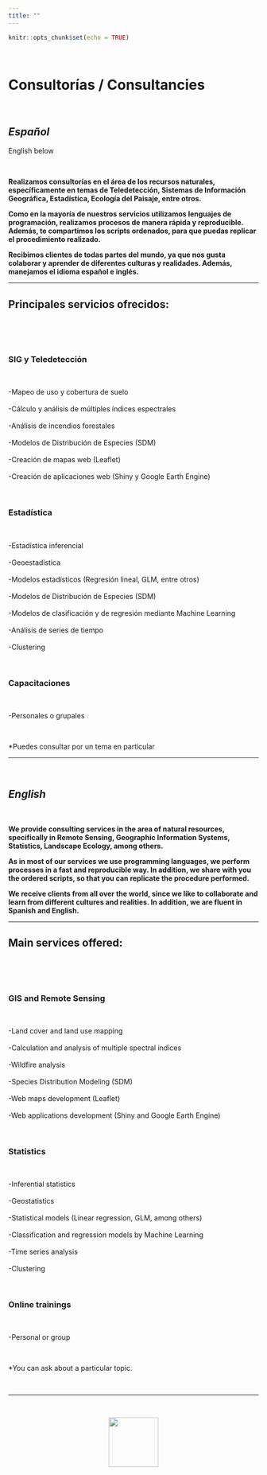 ```yaml
---
title: ""
---
```


```r
knitr::opts_chunk$set(echo = TRUE)
```

<br>

<body>

# **Consultorías / Consultancies**

<br>

<div>

<h2> <strong><em>Español</em></strong> </h2>

<p>English below</p>

</div>

<br>

**Realizamos consultorías en el área de los recursos naturales, específicamente en temas de Teledetección, Sistemas de Información Geográfica, Estadística, Ecología del Paisaje, entre otros. **

**Como en la mayoría de nuestros servicios utilizamos lenguajes de programación, realizamos procesos de manera rápida y reproducible. Además, te compartimos los scripts ordenados, para que puedas replicar el procedimiento realizado. **

**Recibimos clientes de todas partes del mundo, ya que nos gusta colaborar y aprender de diferentes culturas y realidades. Además, manejamos el idioma español e inglés. **

<hr>

## **Principales servicios ofrecidos:**

<br>







<div class="grid-servicios"> 

<div class="servicio1">

<br>

<h3 class="titulo-servicio">SIG y Teledetección</h3>

<br>

<p class="contenido-servicio"> -Mapeo de uso y cobertura de suelo <br> <br>
-Cálculo y análisis de múltiples índices espectrales <br> <br>
-Análisis de incendios forestales <br> <br>
-Modelos de Distribución de Especies (SDM) <br> <br>
-Creación de mapas web (Leaflet) <br> <br>
-Creación de aplicaciones web (Shiny y Google Earth Engine)
</p>

</div>


<div class="servicio2">

<br>

<h3 class="titulo-servicio">Estadística</h3>

<br>

<p class="contenido-servicio">-Estadística inferencial <br> <br>
                    -Geoestadística <br> <br>
                    -Modelos estadísticos (Regresión lineal, GLM, entre otros) <br> <br>
                    -Modelos de Distribución de Especies (SDM) <br> <br>
                    -Modelos de clasificación y de regresión mediante Machine Learning <br> <br>
                    -Análisis de series de tiempo <br> <br>
                    -Clustering <br></p>

</div>

<div class="servicio3">

<br>

<h3 class="titulo-servicio">Capacitaciones</h3>

<br>

<p class="contenido-servicio">-Personales o grupales</p>

</div>

</div>

<br>

*Puedes consultar por un tema en particular

<hr>

<br>

<h2> ***English*** </h2>

<br>

**We provide consulting services in the area of natural resources, specifically in Remote Sensing, Geographic Information Systems, Statistics, Landscape Ecology, among others. **

**As in most of our services we use programming languages, we perform processes in a fast and reproducible way. In addition, we share with you the ordered scripts, so that you can replicate the procedure performed. **

**We receive clients from all over the world, since we like to collaborate and learn from different cultures and realities. In addition, we are fluent in Spanish and English. **

<hr>

## **Main services offered:**

<br>


<div class="grid-servicios"> 

<div class="servicio1">

<br>

<h3 class="titulo-servicio">GIS and Remote Sensing</h3>

<br>

<p class="contenido-servicio"> -Land cover and land use mapping <br> <br>
-Calculation and analysis of multiple spectral indices <br> <br>
-Wildfire analysis <br> <br>
-Species Distribution Modeling (SDM) <br> <br>
-Web maps development (Leaflet) <br> <br>
-Web applications development (Shiny and Google Earth Engine)
</p>

</div>

<div class="servicio2">

<br>

<h3 class="titulo-servicio">Statistics</h3>

<br>

<p class="contenido-servicio">-Inferential statistics <br> <br>
                    -Geostatistics <br> <br>
                    -Statistical models (Linear regression, GLM, among others) <br> <br>
-Classification and regression models by Machine Learning <br> <br>
                    -Time series analysis <br> <br>
                    -Clustering <br></p>

</div>

<div class="servicio3">

<br>

<h3 class="titulo-servicio">Online trainings</h3>

<br>

<p class="contenido-servicio">-Personal or group</p>

</div>

</div>

<br>

*You can ask about a particular topic.

<br>

<hr>

<br>

<center>
![](images/logo_final.png){width="100"}
</center>

</body>